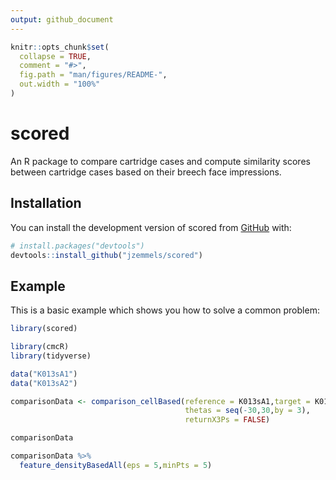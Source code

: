 ```yaml
---
output: github_document
---
```


<!-- README.md is generated from README.Rmd. Please edit that file -->

```r
knitr::opts_chunk$set(
  collapse = TRUE,
  comment = "#>",
  fig.path = "man/figures/README-",
  out.width = "100%"
)
```

# scored

<!-- badges: start -->
<!-- badges: end -->

An R package to compare cartridge cases and compute similarity scores between cartridge cases based on their breech face impressions.

## Installation

You can install the development version of scored from [GitHub](https://github.com/) with:

``` r
# install.packages("devtools")
devtools::install_github("jzemmels/scored")
```

## Example

This is a basic example which shows you how to solve a common problem:

```r
library(scored)

library(cmcR)
library(tidyverse)

data("K013sA1")
data("K013sA2")
```


```r
comparisonData <- comparison_cellBased(reference = K013sA1,target = K013sA2,
                                       thetas = seq(-30,30,by = 3),
                                       returnX3Ps = FALSE)

comparisonData
```

```r
comparisonData %>%
  feature_densityBasedAll(eps = 5,minPts = 5)
```

